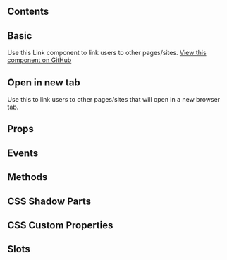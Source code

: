 ## Contents

## Basic

Use this Link component to link users to other pages/sites. [View this component on GitHub](https://github.com/UKHO/admiralty-design-system/tree/main/packages/core/src/components/link)


<Basic />

## Open in new tab

Use this to link users to other pages/sites that will open in a new browser tab.


<NewTab />

## Props


<Props />

## Events


<Events />

## Methods


<Methods />

## CSS Shadow Parts


<Parts />

## CSS Custom Properties


<CustomProps />

## Slots


<Slots />


